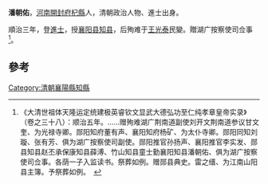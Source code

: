 '''潘朝佑'''，[[河南|河南]][[開封府|開封府]][[杞縣|杞縣]]人，清朝政治人物、進士出身。

順治三年，登[[進士|進士]]，授[[襄阳县|襄阳县]][[知县|知县]]，后殉难于[[王光泰|王光泰]]民變。贈湖广按察使司佥事<ref>《大清世祖体天隆运定统建极英睿钦文显武大德弘功至仁纯孝章皇帝实录》（卷之三十八）：顺治五年。……赠殉难湖广荆南道副使刘开文荆南道参议甘文奎、为光禄寺卿。郧阳知府董有声、襄阳知府杨矿、为太仆寺卿。郧阳同知刘璇、张有芳、俱为湖广按察使司副使。郧阳推官孙扬声、襄阳推官李实发、郧县知县赵丕承保康知县薛溥、竹山知县童士勤襄阳知县潘朝佑、俱为湖广按察使司佥事。各荫一子入监读书。祭葬如例。赠郧县典史。雷之缙、为江南山阳县主簿。予祭葬如例。　</ref>。

==參考==
{{reflist}}
{{清朝人物小作品}}
{{顺治三年丙戌科殿试金榜}}
[[Category:清朝襄陽縣知縣|Category:清朝襄陽縣知縣]]